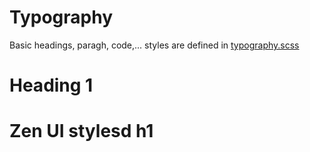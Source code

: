 
<Meta title="Typography" />

# Typography

Basic headings, paragh, code,... styles are defined in [typography.scss](https://github.com/reciprocity/zen-ui/blob/main/src/scss/typography.scss)

<h1>Heading 1</h1>
<div class="zen-app-styles">
  <text-preview><h1>Zen UI stylesd h1</h1></text-preview>
</div>
